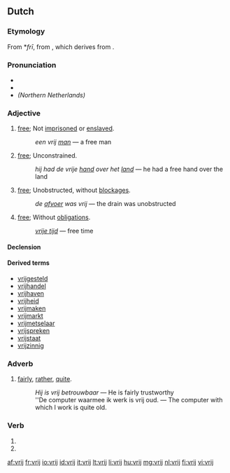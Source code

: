 ==Dutch==

===Etymology===
From {{etyl|odt|nl}} *''frī'', from {{proto|gem-pro|frijaz|lang=nl}}, which derives from {{proto|ine-pro|prei-|to be fond of|lang=nl}}.

===Pronunciation===
* {{rhymes|ɛi̯|lang=nl}}
* {{IPA|/vrɛi/|lang=nl}}
* ''(Northern Netherlands)'' {{IPA|/frɛi/|lang=nl}}

===Adjective===
{{nl-adj}}

# [[free]]; Not [[imprisoned]] or [[enslaved]]. 
#: ''een vrij [[man]]'' &mdash; a free man
# [[free]]; Unconstrained. 
#: ''hij had de vrije [[hand]] over het [[land]]'' &mdash; he had a free hand over the land
# [[free]]; Unobstructed, without [[blockage|blockages]]. 
#: ''de [[afvoer]] was vrij'' &mdash; the drain was unobstructed
# [[free]]; Without [[obligation]]s. 
#: ''[[vrije tijd]]'' &mdash; free time

====Declension====
{{nl-decl-adj}}

====Derived terms====
* [[vrijgesteld]]
* [[vrijhandel]]
* [[vrijhaven]]
* [[vrijheid]]
* [[vrijmaken]]
* [[vrijmarkt]]
* [[vrijmetselaar]]
* [[vrijspreken]]
* [[vrijstaat]]
* [[vrijzinnig]]

===Adverb===
{{nl-adv|-|-}}

# [[fairly]], [[rather]], [[quite]]. 
#: ''Hij is vrij betrouwbaar'' &mdash; He is fairly trustworthy
#: ''De computer waarmee ik werk is vrij oud. &mdash; The computer with which I work is quite old.

===Verb===
{{head|nl}}

# {{nl-verb-form|p=1|n=sg|t=pres|m=ind|vrijen}}
# {{nl-verb-form|m=imp|vrijen}}

[[af:vrij]]
[[fr:vrij]]
[[io:vrij]]
[[id:vrij]]
[[it:vrij]]
[[lt:vrij]]
[[li:vrij]]
[[hu:vrij]]
[[mg:vrij]]
[[nl:vrij]]
[[fi:vrij]]
[[vi:vrij]]